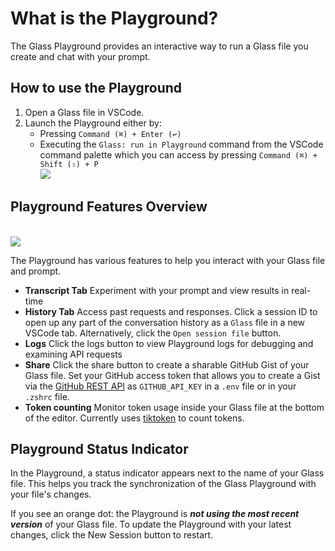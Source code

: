 
# What is the Playground?

The Glass Playground provides an interactive way to run a Glass file you create and chat with your prompt.

## How to use the Playground

1. Open a Glass file in VSCode.
2. Launch the Playground either by:
   - Pressing `Command (⌘) + Enter (↩)`
   - Executing the `Glass: run in Playground` command from the VSCode command palette which you can access by pressing `Command (⌘) + Shift (⇧) + P`
     <br />
     <Image src="/screenshots/playgroundEditor.png" width={750} height={750} />

## Playground Features Overview

<br />
<Image src="/screenshots/playground_history.gif" width={750} height={750} />

The Playground has various features to help you interact with your Glass file and prompt.

- **Transcript Tab** Experiment with your prompt and view results in real-time
- **History Tab** Access past requests and responses. Click a session ID to open up any part of the conversation history as a `Glass` file in a new VSCode tab. Alternatively, click the `Open session file` button.
- **Logs** Click the logs button to view Playground logs for debugging and examining API requests
- **Share** Click the share button to create a sharable GitHub Gist of your Glass file. Set your GitHub access token that allows you to create a Gist via the [GitHub REST API](https://docs.github.com/en/rest/gists/gists?apiVersion=2022-11-28) as `GITHUB_API_KEY` in a `.env` file or in your `.zshrc` file.
- **Token counting** Monitor token usage inside your Glass file at the bottom of the editor. Currently uses <a href="https://github.com/openai/tiktoken" target="_blank"> tiktoken</a> to count tokens.

## Playground Status Indicator

In the Playground, a status indicator appears next to the name of your Glass file. This helps you track the synchronization of the Glass Playground with your file's changes.

If you see an orange dot: the Playground is <i>**not using the most recent version**</i> of your Glass file. To update the Playground with your latest changes, click the New Session button to restart.
